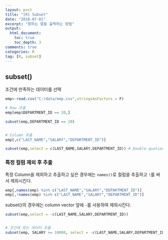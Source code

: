 ```yaml
---
layout: post
title: "[R] Subset"
date: "2018-07-01"
excerpt: "원하는 열을 출력하는 방법"
output: 
  html_document:
    toc: true
    toc_depth: 3
comments: true
categories: R
tag: [R, subset]
---
```


## subset()

조건에 만족하는 데이터를 선택

```r
emp<-read.csv("C:/data/emp.csv",stringsAsFactors = F)

# Row 추출
emp[emp$DEPARTMENT_ID == 20,]

subset(emp,DEPARTMENT_ID == 20)


# Column 추출
emp[,c("LAST_NAME","SALARY","DEPARTMENT_ID")]

subset(emp,select = c(LAST_NAME,SALARY,DEPARTMENT_ID)) # Double quation mark 사용하지 않음
```

### 특정 컬럼 제외 후 추출

특정 Column을 제외하고 추출하고 싶은 경우에는 `names()`로 컬럼을 추출하고 `!`를 써서 제외시킨다.

```r
emp[,names(emp) %in% c("LAST_NAME","SALARY","DEPARTMENT_ID")]
emp[,!names(emp) %in% c("LAST_NAME","SALARY","DEPARTMENT_ID")]
```

subset()의 경우에는 column vector 앞에 `-`를 사용하여 제외시킨다.

```r

subset(emp,select = -c(LAST_NAME,SALARY,DEPARTMENT_ID)) 


# 조건에 맞는 데이터 추출
subset(emp, SALARY >= 10000, select = -c(LAST_NAME,SALARY,DEPARTMENT_ID)) 
```
